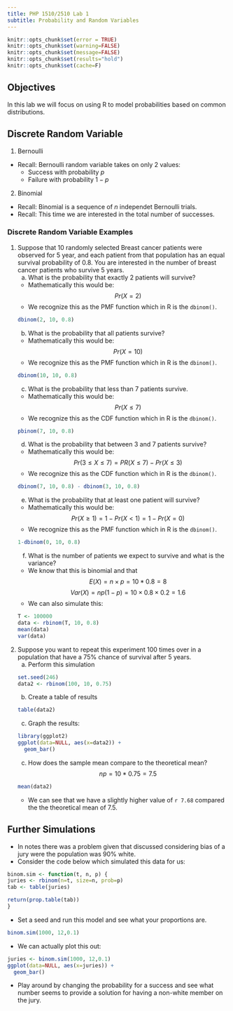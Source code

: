 ```yaml
---
title: PHP 1510/2510 Lab 1
subtitle: Probability and Random Variables
---
```



```r
knitr::opts_chunk$set(error = TRUE)
knitr::opts_chunk$set(warning=FALSE)
knitr::opts_chunk$set(message=FALSE)
knitr::opts_chunk$set(results="hold")
knitr::opts_chunk$set(cache=F)
```


## Objectives

In this lab we will focus on using R to model probabilities based on common distributions. 


## Discrete Random Variable

1. Bernoulli

- Recall: Bernoulli random variable takes on only 2 values:
    - Success with probability $p$
    - Failure with probability $1-p$

2. Binomial

- Recall: Binomial is a sequence of $n$ independet Bernoulli trials. 
- Recall: This time we are interested in the total number of successes. 

### Discrete Random Variable Examples

1. Suppose that 10 randomly selected Breast cancer patients were observed for 5 year, and each patient from that population has an equal survival probability of 0.8. You are interested in the number of breast cancer patients who survive 5 years. 
    (a) What is the probability that exactly 2 patients will survive? 
    - Mathematically this would be:
$$Pr(X=2)$$
    - We recognize this as the PMF function which in R is the `dbinom()`. 
    ```r
    dbinom(2, 10, 0.8)
    ```

    (b) What is the probability that all patients survive? 
    - Mathematically this would be:
$$Pr(X=10)$$
    - We recognize this as the PMF function which in R is the `dbinom()`. 
    ```r
    dbinom(10, 10, 0.8)
    ```
    (c) What is the probability that less than 7 patients survive. 
    - Mathematically this would be:
$$Pr(X\le 7)$$
    - We recognize this as the CDF function which in R is the `dbinom()`. 
    ```r
    pbinom(7, 10, 0.8)
    ```
    (d) What is the probability that between 3 and 7 patients survive?
    - Mathematically this would be:
$$Pr(3\le X\le 7)= PR(X\le 7) - Pr(X\le 3)$$
    - We recognize this as the CDF function which in R is the `dbinom()`. 
    ```r
    dbinom(7, 10, 0.8) - dbinom(3, 10, 0.8)
    ```
    (e) What is the probability that at least one patient will survive? 
    - Mathematically this would be:
$$Pr(X\ge 1)= 1 - Pr(X<1) = 1- Pr(X=0)$$
    - We recognize this as the PMF function which in R is the `dbinom()`. 
    ```r
    1-dbinom(0, 10, 0.8)
    ```
    (f) What is the number of patients we expect to survive and what is the variance? 
    - We know that this is binomial and that
    $$ E(X) = n\times p = 10*0.8 = 8$$
    $$Var(X) = np(1-p)= 10\times 0.8 \times 0.2 = 1.6$$
    - We can also simulate this:
    ```r
    T <- 100000
    data <- rbinom(T, 10, 0.8)
    mean(data)
    var(data)
    ```
    
2. Suppose you want to repeat this experiment 100 times over in a population that have a 75% chance of survival after 5 years.
    (a) Perform this simulation
    ```r
    set.seed(246)
    data2 <- rbinom(100, 10, 0.75)
    ```
    (b) Create a table of results
    ```r
    table(data2)
    ```
    (c) Graph the results:
    ```R
    library(ggplot2)
    ggplot(data=NULL, aes(x=data2)) +
      geom_bar()
    ```
    (c) How does the sample mean compare to the theoretical mean? 
    $$np = 10*0.75=7.5$$
    ```r
    mean(data2)
    ```
    - We can see that we have a slightly higher value of `r 7.68` compared the the theoretical mean of 7.5. 
    
## Further Simulations

- In notes there was a problem given that discussed considering bias of a jury were the population was 90% white. 
- Consider the code below which simulated this data for us:

```R

binom.sim <- function(t, n, p) {
juries <- rbinom(n=t, size=n, prob=p)
tab <- table(juries)

return(prop.table(tab))
}


```

- Set a seed and run this model and see what your proportions are. 


```r

binom.sim(1000, 12,0.1)
```

- We can actually plot this out:

```R
juries <- binom.sim(1000, 12,0.1)
ggplot(data=NULL, aes(x=juries)) + 
  geom_bar()
```

- Play around by changing the probability for a success and see what number seems to provide a solution for having a non-white member on the jury. 

    